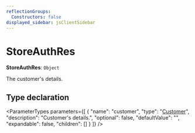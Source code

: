 ```yaml
---
reflectionGroups:
  Constructors: false
displayed_sidebar: jsClientSidebar
---
```



# StoreAuthRes

 **StoreAuthRes**: `Object`

The customer's details.

## Type declaration

<ParameterTypes parameters={[
  {
    "name": "customer",
    "type": "[Customer](../classes/js_client.internal.Customer.mdx)",
    "description": "Customer's details.",
    "optional": false,
    "defaultValue": "",
    "expandable": false,
    "children": []
  }
]} />
